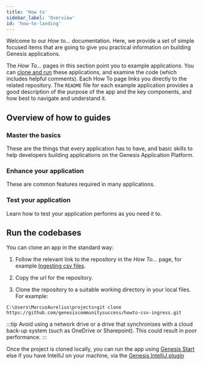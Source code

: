 ```yaml
---
title: 'How to'
sidebar_label: 'Overview'
id: 'how-to-landing'
---
```



Welcome to our *How to...* documentation. Here, we provide a set of simple focused items that are going to give you practical information on building Genesis applications. 

The *How To...* pages in this section point you to example applications.  You can [clone and run](#run-the-codebases) these applications, and examine the code (which includes helpful comments). Each How To page links you directly to the related repository. The `README` file for each example application provides a good description of the purpose of the app and the key components, and how best to navigate and understand it.

## Overview of how to guides

### Master the basics
These are the things that every application has to have, and basic skills to help developers building applications on the Genesis Application Platform.

<Grid container>
    <Grid item xs={12} md={6} sx={{padding: '1%'}}>
        <QuickCard heading="Create a simple front end" link="/how-to/ht-front-end-example/" text="See how to create a simple front end using Genesis components.">
        </QuickCard>
    </Grid>
    <Grid item xs={12} md={6} sx={{padding: '1%'}}>
        <QuickCard heading="Display joined data" link="/how-to/ht-join-expose/" text="Join tables to create views - useful ways of looking at data. Then create queries so that these can be displayed at the front end.">
        </QuickCard>
    </Grid>
    <Grid item xs={12} md={6} sx={{padding: '1%'}}>
        <QuickCard heading="Create a simple page" link="/how-to/ht-create-simple-page/" text="See how to create new pages and insert simple components.">
        </QuickCard>
    </Grid>
    <Grid item xs={12} md={6} sx={{padding: '1%'}}>
        <QuickCard heading="Get to grips with Kotlin" link="/how-to/ht-kotlin/" text="Simple practical examples to help you master Kotlin concepts.">
        </QuickCard>
    </Grid>
</Grid>

### Enhance your application
These are common features required in many applications.

<Grid container>
    <Grid item xs={12} md={6} sx={{padding: '1%'}}>
        <QuickCard heading="Authorize your data" link="/how-to/ht-auth/" text="Understand the principles of authorizing your users at every level.">
        </QuickCard>
    </Grid>
    <Grid item xs={12} md={6} sx={{padding: '1%'}}>
        <QuickCard heading="Audit changes to a table" link="/how-to/ht-audit/" text="Make any table in your database fully audited.">
        </QuickCard>
    </Grid>
    <Grid item xs={12} md={6} sx={{padding: '1%'}}>
        <QuickCard heading="Consume CSV files" link="/how-to/ht-ingest-csv/" text="Receive CSV files from an external source and update your database in the relevant way.">
        </QuickCard>
    </Grid>
    <Grid item xs={12} md={6} sx={{padding: '1%'}}>
        <QuickCard heading="Send emails with attachments" link="/how-to/ht-notify-email/" text="Send emails with attachments easily by utilizing the notify and alerts component.">
        </QuickCard>
    </Grid>
    <Grid item xs={12} md={6} sx={{padding: '1%'}}>
        <QuickCard heading="Consume a REST API" link="/how-to/ht-rest/" text="Consume data from a REST API into your application.">
        </QuickCard>
    </Grid>
     <Grid item xs={12} md={6} sx={{padding: '1%'}}>
        <QuickCard heading="Consume and publish JMS" link="/how-to/ht-jms/" text="Consume from and publish to JMS queues.">
        </QuickCard>
    </Grid>
    <Grid item xs={12} md={6} sx={{padding: '1%'}}>
        <QuickCard heading="Consume and publish Kafka" link="/how-to/ht-consume-kafka/" text="Connect to Kafka to consume from and publish to Kafka topics.">
        </QuickCard>
    </Grid>
    <Grid item xs={12} md={6} sx={{padding: '1%'}}>
        <QuickCard heading="Consume data from Bloomberg B-PIPE" link="/how-to/ht-consume-bloomberg/" text="Connect to Bloomberg B-PIPE to consume financial markets pricing and reference data">
        </QuickCard>
    </Grid>
    <Grid item xs={12} md={6} sx={{padding: '1%'}}>
        <QuickCard heading="Add Desktop Interoperability" link="/how-to/ht-fdc3/" text="Use the FDC3 standard for front-end interoperability; enable your users to click between your Genesis app and other front-end applications. ">
        </QuickCard>
    </Grid>
    <Grid item xs={12} md={6} sx={{padding: '1%'}}>
        <QuickCard heading="Consolidate your data" link="/how-to/ht-consolidator/" text="Use consolidators to aggregate data in your application. ">
        </QuickCard>
    </Grid>
</Grid>

### Test your application

Learn how to test your application performs as you need it to.

<Grid container>
    <Grid item xs={12} md={6} sx={{padding: '1%'}}>
        <QuickCard heading="Prepare automated tests" link="/how-to/ht-prepare-test/" text="This page looks at the tools and the dependencies you can set up for testing.">
        </QuickCard>
    </Grid>
    <Grid item xs={12} md={6} sx={{padding: '1%'}}>
        <QuickCard heading="Unit test the front end" link="/how-to/ht-web-unit-test/" text="Learn how to create unit tests for the front end of your applications.">
        </QuickCard>
    </Grid>
    <Grid item xs={12} md={6} sx={{padding: '1%'}}>
        <QuickCard heading="Add end-to-end tests" link="/how-to/ht-web-e2e-test/" text="Write end-to-end tests to test a full-stack application.">
        </QuickCard>
    </Grid>
</Grid>



## Run the codebases

You can clone an app in the standard way:

1. Follow the relevant link to the repository in the *How To...* page, for example [Ingesting csv files](https://github.com/genesiscommunitysuccess/howto-csv-ingress/tree/main).

2. Copy the url for the repository.

3. Clone the repository to a suitable working directory in your local files. For example:

```
C:\Users\MarcusAurelius\projects>git clone https://github.com/genesiscommunitysuccess/howto-csv-ingress.git
```

:::tip
Avoid using a network drive or a drive that synchronises with a cloud back-up system (such as OneDrive or Sharepoint). This could result in poor performance.
:::

Once the project is cloned locally, you can run the app using [Genesis Start](/develop/development-environment/genesis-start/) else if you have IntelliJ on your machine, via the [Genesis IntelliJ plugin](/develop/development-environment/intellij-plugin/)
